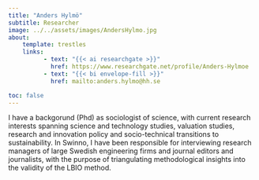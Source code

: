 ```yaml
---
title: "Anders Hylmö"
subtitle: Researcher
image: ../../assets/images/AndersHylmo.jpg
about:
    template: trestles
    links:
          - text: "{{< ai researchgate >}}"
            href: https://www.researchgate.net/profile/Anders-Hylmoe
          - text: "{{< bi envelope-fill >}}"
            href: mailto:anders.hylmo@hh.se

toc: false
---
```


:::{.text-bigger}
I have a backgorund (Phd) as sociologist of science, with current research interests spanning science and technology studies, valuation studies, research and innovation policy and socio-technical transitions to sustainability. In Swinno, I have been responsible for interviewing research managers of large Swedish engineering firms and journal editors and journalists, with the purpose of triangulating methodological insights into the validity of the LBIO method.
:::
